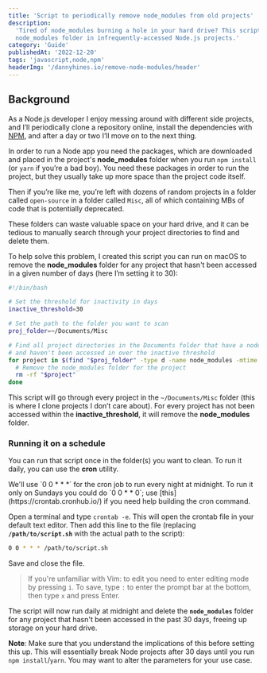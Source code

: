 ```yaml
---
title: 'Script to periodically remove node_modules from old projects'
description:
  'Tired of node_modules burning a hole in your hard drive? This script will remove the
  node_modules folder in infrequently-accessed Node.js projects.'
category: 'Guide'
publishedAt: '2022-12-20'
tags: 'javascript,node,npm'
headerImg: '/dannyhines.io/remove-node-modules/header'
---
```


## Background

As a Node.js developer I enjoy messing around with different side projects, and I’ll
periodically clone a repository online, install the dependencies with
[NPM](https://www.npmjs.com/), and after a day or two I’ll move on to the next thing.

In order to run a Node app you need the packages, which are downloaded and placed in the
project's **node_modules** folder when you run `npm install` (or `yarn` if you’re a bad
boy). You need these packages in order to run the project, but they usually take up more
space than the project code itself.

Then if you’re like me, you’re left with dozens of random projects in a folder called
`open-source` in a folder called `Misc`, all of which containing MBs of code that is
potentially deprecated.

These folders can waste valuable space on your hard drive, and it can be tedious to manually
search through your project directories to find and delete them.

To help solve this problem, I created this script you can run on macOS to remove the
**node_modules** folder for any project that hasn't been accessed in a given number of days
(here I’m setting it to 30):

```bash
#!/bin/bash

# Set the threshold for inactivity in days
inactive_threshold=30

# Set the path to the folder you want to scan
proj_folder=~/Documents/Misc

# Find all project directories in the Documents folder that have a node_modules folder
# and haven't been accessed in over the inactive threshold
for project in $(find "$proj_folder" -type d -name node_modules -mtime +"$inactive_threshold" -print); do
  # Remove the node_modules folder for the project
  rm -rf "$project"
done
```

This script will go through every project in the `~/Documents/Misc` folder (this is where I
clone projects I don’t care about). For every project has not been accessed within the
**inactive_threshold**, it will remove the **node_modules** folder.

### Running it on a schedule

You can run that script once in the folder(s) you want to clean. To run it daily, you can
use the **cron** utility.

<GrayBox>
  We'll use `0 0 * * *` for the cron job to run every night at midnight. To run it only on
  Sundays you could do `0 0 * * 0`; use [this](https://crontab.cronhub.io/) if you need help
  building the cron command.
</GrayBox>

Open a terminal and type `crontab -e`. This will open the crontab file in your default text
editor. Then add this line to the file (replacing **`/path/to/script.sh`** with the actual
path to the script):

```bash
0 0 * * * /path/to/script.sh
```

Save and close the file.

> If you're unfamiliar with Vim: to edit you need to enter editing mode by pressing `i`. To
> save, type `:` to enter the prompt bar at the bottom, then type `x` and press Enter.

The script will now run daily at midnight and delete the **`node_modules`** folder for any
project that hasn't been accessed in the past 30 days, freeing up storage on your hard
drive.

**Note**: Make sure that you understand the implications of this before setting this up.
This will essentially break Node projects after 30 days until you run `npm install`/`yarn`.
You may want to alter the parameters for your use case.
